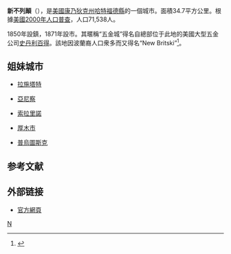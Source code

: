 {{Infobox settlement
| official_name          = New Britain, Connecticut
| settlement_type        = 市
| image_skyline          = New Britain.jpg
| image_caption          = 
| image_flag             = 
| image_seal             = 
| nickname               = New Britski, Hard-Hittin’ New Britain, Hardware City
| motto                  = "Industry fills the hive and enjoys the honey."
| image_map              = New Britain CT lg.PNG
| mapsize                = 250x200px
| map_caption            = 
| coordinates            = {{coord|41|40|30|N|72|47|14|W|region:US|display=inline,title}}
| subdivision_type       = 國家
| subdivision_name       = [[美國|美國]]
| subdivision_type1      = [[美國各州|州]]
| subdivision_name1      = [[康涅狄格州|康涅狄格州]]
| subdivision_type2      = [[新英格蘭鎮|NECTA]]
| subdivision_name2      = 哈特福德
| subdivision_type3      = 地區
| subdivision_name3      = 中康涅狄格
| established_title      = 鎮
| established_date       = 1850
| established_title2     = 市
| established_date2      = 1870
| established_title3     = 
| established_date3      = 
| government_type        = [[市長-議會制政府|市長-議會制政府]]
| leader_title           = [[市長|市長]]
| leader_name            = Erin E. Stewart（R）
| unit_pref              = Imperial
| area_magnitude         = 1 E9
| area_total_km2         = 34.7
| area_total_sq_mi       = 13.4
| area_land_km2          = 34.4
| area_land_sq_mi        = 13.3
| area_water_km2         = 0.2
| area_water_sq_mi       = 0.1
| elevation_m            = 51
| elevation_ft           = 167
| population_footnotes   = <ref name=popest2>{{cite web | date = June 21, 2006 | url = http://www.census.gov/popest/cities/tables/SUB-EST2005-04-09.csv | title = Annual Estimates of the Population for All Incorporated Places in Connecticut | format = [[Comma-separated_values|CSV]] | work = 2005 Population Estimates | publisher = U.S. Census Bureau, Population Division | accessdate = November 17, 2006 | archive-url = https://web.archive.org/web/20061015034007/http://www.census.gov/popest/cities/tables/SUB-EST2005-04-09.csv | archive-date = 2006-10-15 | dead-url = yes }}</ref>
| population_total       = 74284
| population_as_of       = 2016
| population_density_km2 = 2069
| population_note        = 
| timezone               = [[北美東部時間|EST]]
| utc_offset             = -5
| timezone_DST           = EDT
| utc_offset_DST         = -4
| postal_code_type       = 郵編
| postal_code            = 06050, 06051, 06052, 06053
| area_code              = [[區號860|860]]
| blank_name             = [[Federal_Information_Processing_Standard|FIPS編碼]]
| blank_info             = 09-50370
| blank1_name            = [[Geographic_Names_Information_System|GNIS]] ID
| blank1_info            = 0209217
| website                = {{URL|http://www.newbritainct.gov}}
}}

'''新不列顛'''（{{lang-en|New Britain}}），是[[美國|美國]][[康乃狄克州|康乃狄克州]][[哈特福德縣_(康涅狄格州)|哈特福德縣]]的一個城市。面積34.7平方公里。根據[[美國2000年人口普查|美國2000年人口普查]]，人口71,538人。 

1850年設鎮，1871年設市。其暱稱“五金城”得名自總部位于此地的美國大型五金公司[[史丹利百得|史丹利百得]]。該地因波蘭裔人口衆多而又得名“New Britski”<ref>{{cite news | url=http://articles.boston.com/2011-03-13/travel/29343867_1_polish-community-polish-business-district-new-businesses | work=The Boston Globe | title=A city's Polish heart | accessdate=2017-04-07 | archive-date=2012-04-23 | archive-url=https://web.archive.org/web/20120423112716/http://articles.boston.com/2011-03-13/travel/29343867_1_polish-community-polish-business-district-new-businesses | dead-url=no }}</ref>。

== 姐妹城市 ==
* {{GER}}[[拉施塔特|拉施塔特]]
* {{GRE}}[[亞尼察|亞尼察]]
* {{ITA}}[[索拉里諾|索拉里諾]]
* {{JPN}}[[厚木市|厚木市]]
* {{POL}}[[普烏圖斯克|普烏圖斯克]]

== 参考文献 ==
{{reflist}}

== 外部链接 ==
* [http://www.new-britain.net/ 官方網頁] {{Wayback|url=http://www.new-britain.net/ |date=20080917234000 }}

{{Connecticut}}
{{哈特福縣 (康乃狄克州)}}

[[Category:康涅狄格州城市|N]]